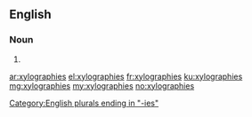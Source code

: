 ==English==

===Noun===
{{head|en|plural}}

# {{plural of|xylography|lang=en|nocat=1}}

[[Category:English plurals ending in "-ies"]]

[[ar:xylographies]]
[[el:xylographies]]
[[fr:xylographies]]
[[ku:xylographies]]
[[mg:xylographies]]
[[my:xylographies]]
[[no:xylographies]]